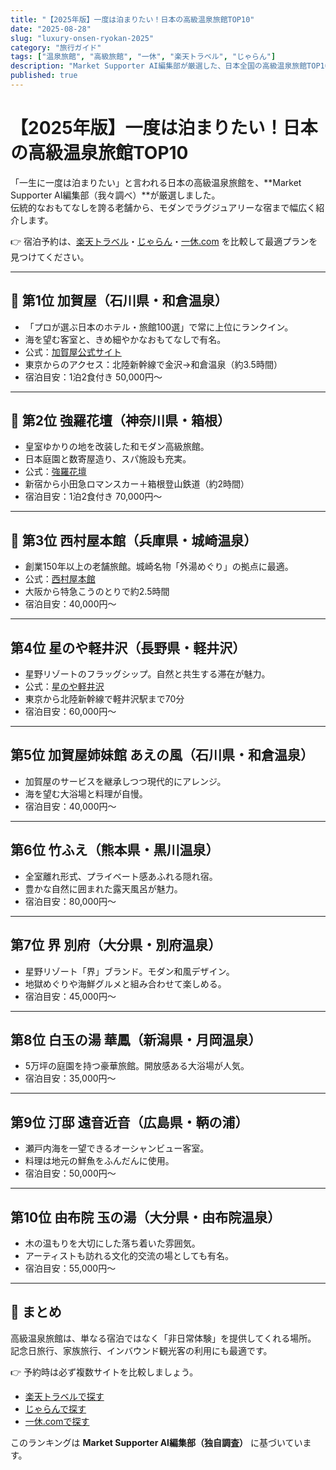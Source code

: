 ```yaml
---
title: "【2025年版】一度は泊まりたい！日本の高級温泉旅館TOP10"
date: "2025-08-28"
slug: "luxury-onsen-ryokan-2025"
category: "旅行ガイド"
tags: ["温泉旅館", "高級旅館", "一休", "楽天トラベル", "じゃらん"]
description: "Market Supporter AI編集部が厳選した、日本全国の高級温泉旅館TOP10を紹介。伝統とおもてなしを誇る名旅館から、モダンでラグジュアリーな宿まで、一度は泊まりたい宿を網羅。"
published: true
---
```


# 【2025年版】一度は泊まりたい！日本の高級温泉旅館TOP10

「一生に一度は泊まりたい」と言われる日本の高級温泉旅館を、**Market Supporter AI編集部（我々調べ）**が厳選しました。  
伝統的なおもてなしを誇る老舗から、モダンでラグジュアリーな宿まで幅広く紹介します。  

👉 宿泊予約は、[楽天トラベル](/api/go/rakuten-travel)・[じゃらん](/api/go/jalan)・[一休.com](/api/go/ikyu) を比較して最適プランを見つけてください。  

---

## 🥇 第1位 加賀屋（石川県・和倉温泉）
- 「プロが選ぶ日本のホテル・旅館100選」で常に上位にランクイン。  
- 海を望む客室と、きめ細やかなおもてなしで有名。  
- 公式：[加賀屋公式サイト](https://www.kagaya.co.jp/)  
- 東京からのアクセス：北陸新幹線で金沢→和倉温泉（約3.5時間）  
- 宿泊目安：1泊2食付き 50,000円〜  

---

## 🥈 第2位 強羅花壇（神奈川県・箱根）
- 皇室ゆかりの地を改装した和モダン高級旅館。  
- 日本庭園と数寄屋造り、スパ施設も充実。  
- 公式：[強羅花壇](https://www.gorakadan.com/)  
- 新宿から小田急ロマンスカー＋箱根登山鉄道（約2時間）  
- 宿泊目安：1泊2食付き 70,000円〜  

---

## 🥉 第3位 西村屋本館（兵庫県・城崎温泉）
- 創業150年以上の老舗旅館。城崎名物「外湯めぐり」の拠点に最適。  
- 公式：[西村屋本館](https://www.nishimuraya.ne.jp/)  
- 大阪から特急こうのとりで約2.5時間  
- 宿泊目安：40,000円〜  

---

## 第4位 星のや軽井沢（長野県・軽井沢）
- 星野リゾートのフラッグシップ。自然と共生する滞在が魅力。  
- 公式：[星のや軽井沢](https://hoshinoya.com/karuizawa/)  
- 東京から北陸新幹線で軽井沢駅まで70分  
- 宿泊目安：60,000円〜  

---

## 第5位 加賀屋姉妹館 あえの風（石川県・和倉温泉）
- 加賀屋のサービスを継承しつつ現代的にアレンジ。  
- 海を望む大浴場と料理が自慢。  
- 宿泊目安：40,000円〜  

---

## 第6位 竹ふえ（熊本県・黒川温泉）
- 全室離れ形式、プライベート感あふれる隠れ宿。  
- 豊かな自然に囲まれた露天風呂が魅力。  
- 宿泊目安：80,000円〜  

---

## 第7位 界 別府（大分県・別府温泉）
- 星野リゾート「界」ブランド。モダン和風デザイン。  
- 地獄めぐりや海鮮グルメと組み合わせて楽しめる。  
- 宿泊目安：45,000円〜  

---

## 第8位 白玉の湯 華鳳（新潟県・月岡温泉）
- 5万坪の庭園を持つ豪華旅館。開放感ある大浴場が人気。  
- 宿泊目安：35,000円〜  

---

## 第9位 汀邸 遠音近音（広島県・鞆の浦）
- 瀬戸内海を一望できるオーシャンビュー客室。  
- 料理は地元の鮮魚をふんだんに使用。  
- 宿泊目安：50,000円〜  

---

## 第10位 由布院 玉の湯（大分県・由布院温泉）
- 木の温もりを大切にした落ち着いた雰囲気。  
- アーティストも訪れる文化的交流の場としても有名。  
- 宿泊目安：55,000円〜  

---

## 📌 まとめ
高級温泉旅館は、単なる宿泊ではなく「非日常体験」を提供してくれる場所。  
記念日旅行、家族旅行、インバウンド観光客の利用にも最適です。  

👉 予約時は必ず複数サイトを比較しましょう。  
- [楽天トラベルで探す](/api/go/rakuten-travel)  
- [じゃらんで探す](/api/go/jalan)  
- [一休.comで探す](/api/go/ikyu)  

このランキングは **Market Supporter AI編集部（独自調査）** に基づいています。  
